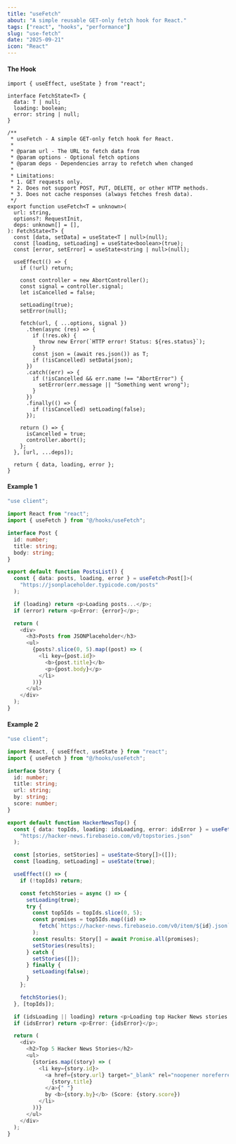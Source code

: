 ```yaml
---
title: "useFetch"
about: "A simple reusable GET-only fetch hook for React."
tags: ["react", "hooks", "performance"]
slug: "use-fetch"
date: "2025-09-21"
icon: "React"
---
```


#### The Hook

```tsx
import { useEffect, useState } from "react";

interface FetchState<T> {
  data: T | null;
  loading: boolean;
  error: string | null;
}

/**
 * useFetch - A simple GET-only fetch hook for React.
 *
 * @param url - The URL to fetch data from
 * @param options - Optional fetch options
 * @param deps - Dependencies array to refetch when changed
 *
 * Limitations:
 * 1. GET requests only.
 * 2. Does not support POST, PUT, DELETE, or other HTTP methods.
 * 3. Does not cache responses (always fetches fresh data).
 */
export function useFetch<T = unknown>(
  url: string,
  options?: RequestInit,
  deps: unknown[] = [],
): FetchState<T> {
  const [data, setData] = useState<T | null>(null);
  const [loading, setLoading] = useState<boolean>(true);
  const [error, setError] = useState<string | null>(null);

  useEffect(() => {
    if (!url) return;

    const controller = new AbortController();
    const signal = controller.signal;
    let isCancelled = false;

    setLoading(true);
    setError(null);

    fetch(url, { ...options, signal })
      .then(async (res) => {
        if (!res.ok) {
          throw new Error(`HTTP error! Status: ${res.status}`);
        }
        const json = (await res.json()) as T;
        if (!isCancelled) setData(json);
      })
      .catch((err) => {
        if (!isCancelled && err.name !== "AbortError") {
          setError(err.message || "Something went wrong");
        }
      })
      .finally(() => {
        if (!isCancelled) setLoading(false);
      });

    return () => {
      isCancelled = true;
      controller.abort();
    };
  }, [url, ...deps]);

  return { data, loading, error };
}
```

#### Example 1

```typescript
"use client";

import React from "react";
import { useFetch } from "@/hooks/useFetch";

interface Post {
  id: number;
  title: string;
  body: string;
}

export default function PostsList() {
  const { data: posts, loading, error } = useFetch<Post[]>(
    "https://jsonplaceholder.typicode.com/posts"
  );

  if (loading) return <p>Loading posts...</p>;
  if (error) return <p>Error: {error}</p>;

  return (
    <div>
      <h3>Posts from JSONPlaceholder</h3>
      <ul>
        {posts?.slice(0, 5).map((post) => (
          <li key={post.id}>
            <b>{post.title}</b>
            <p>{post.body}</p>
          </li>
        ))}
      </ul>
    </div>
  );
}
```
#### Example 2

```typescript
"use client";

import React, { useEffect, useState } from "react";
import { useFetch } from "@/hooks/useFetch";

interface Story {
  id: number;
  title: string;
  url: string;
  by: string;
  score: number;
}

export default function HackerNewsTop() {
  const { data: topIds, loading: idsLoading, error: idsError } = useFetch<number[]>(
    "https://hacker-news.firebaseio.com/v0/topstories.json"
  );

  const [stories, setStories] = useState<Story[]>([]);
  const [loading, setLoading] = useState(true);

  useEffect(() => {
    if (!topIds) return;

    const fetchStories = async () => {
      setLoading(true);
      try {
        const top5Ids = topIds.slice(0, 5);
        const promises = top5Ids.map((id) =>
          fetch(`https://hacker-news.firebaseio.com/v0/item/${id}.json`).then((res) => res.json())
        );
        const results: Story[] = await Promise.all(promises);
        setStories(results);
      } catch {
        setStories([]);
      } finally {
        setLoading(false);
      }
    };

    fetchStories();
  }, [topIds]);

  if (idsLoading || loading) return <p>Loading top Hacker News stories...</p>;
  if (idsError) return <p>Error: {idsError}</p>;

  return (
    <div>
      <h2>Top 5 Hacker News Stories</h2>
      <ul>
        {stories.map((story) => (
          <li key={story.id}>
            <a href={story.url} target="_blank" rel="noopener noreferrer">
              {story.title}
            </a>{" "}
            by <b>{story.by}</b> (Score: {story.score})
          </li>
        ))}
      </ul>
    </div>
  );
}
```
